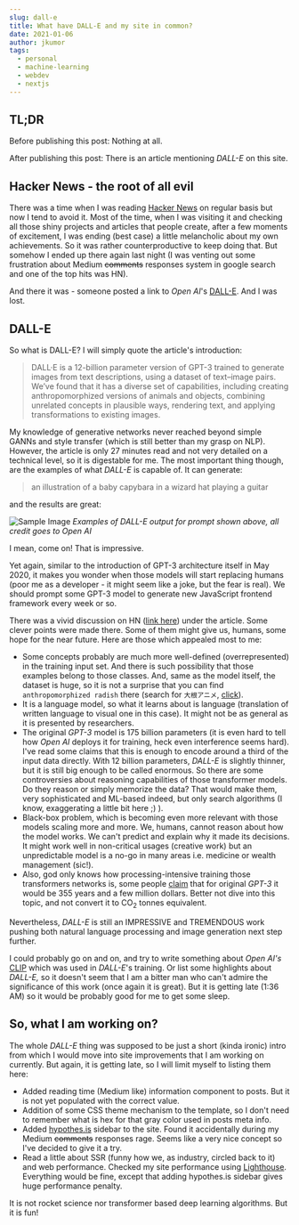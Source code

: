 ```yaml
---
slug: dall-e
title: What have DALL-E and my site in common?
date: 2021-01-06
author: jkumor
tags:
  - personal
  - machine-learning
  - webdev
  - nextjs
---
```

## TL;DR

Before publishing this post: Nothing at all.

After publishing this post: There is an article mentioning *DALL-E* on this site.

## Hacker News - the root of all evil

There was a time when I was reading
[Hacker News](https://news.ycombinator.com/news) on regular basis but now I tend
to avoid it. Most of the time, when I was visiting it and checking all those shiny
projects and articles that people create, after a few moments of
excitement, I was ending (best case) a little melancholic about my own
achievements. So it was rather counterproductive to keep doing that. But
somehow I ended up there again last night (I was venting out some frustration
about Medium ~~comments~~ responses system in google search and one of the top
hits was HN).

And there it was - someone posted a link to *Open AI*'s
[DALL-E](https://openai.com/blog/dall-e/). And I was lost.

## DALL-E

So what is DALL-E? I will simply quote the article's introduction:

> DALL·E is a 12-billion parameter version of GPT-3 trained to generate images
> from text descriptions, using a dataset of text–image pairs. We’ve found that
> it has a diverse set of capabilities, including creating anthropomorphized
> versions of animals and objects, combining unrelated concepts in plausible
> ways, rendering text, and applying transformations to existing images.

My knowledge of generative networks never reached beyond simple GANNs and style
transfer (which is still better than my grasp on NLP). However, the article is
only 27 minutes read and not very detailed on a technical level, so it is
digestable for me. The most important thing though, are the examples of what
*DALL-E* is capable of. It can generate:

> an illustration of a baby capybara in a wizard hat playing a guitar

and the results are great:

![Sample Image](/images/dall-e-capybara-example.png)
*Examples of DALL-E output for prompt shown above, all credit goes to Open AI*

I mean, come on! That is impressive.

Yet again, similar to the introduction
of GPT-3 architecture itself in May 2020, it makes you wonder when those models
will start replacing humans (poor me as a developer - it might seem like a joke,
but the fear is real). We should prompt some GPT-3 model to generate new
JavaScript frontend framework every week or so.

There was a vivid discussion on HN
([link here](https://news.ycombinator.com/item?id=25649557)) under the article.
Some clever points were made there. Some of them might give us, humans, some
hope for the near future. Here are those which appealed most to me:

* Some concepts probably are much more well-defined (overrepresented) in the
  training input set. And there is such possibility that those examples belong
  to those classes. And, same as the model itself, the dataset is huge, so it
  is not a surprise that you can find `anthropomorphized radish` there (search
  for `大根アニメ`, [click](https://www.google.com/search?q=%E5%A4%A7%E6%A0%B9%E3%82%A2%E3%83%8B%E3%83%A1)).
* It is a language model, so what it learns about is language (translation of
  written language to visual one in this case). It might not be as general as
  it is presented by researchers.
* The original *GPT-3* model is 175 billion parameters (it is even hard to tell
  how *Open AI* deploys it for training, heck even interference seems hard).
  I've read some claims that this is enough to encode around a third of the input
  data directly. With 12 billion parameters, *DALL-E* is slightly thinner, but
  it is still big enough to be called enormous. So there are some controversies
  about reasoning capabilities of those transformer models. Do they reason or
  simply memorize the data? That would make them, very sophisticated and ML-based
  indeed, but only search algorithms (I know, exaggerating a little bit here ;) ).
* Black-box problem, which is becoming even more relevant with those models
  scaling more and more. We, humans, cannot reason about how the model works.
  We can't predict and explain why it made its decisions. It might work well in
  non-critical usages (creative work) but an unpredictable model is a no-go in
  many areas i.e. medicine or wealth management (sic!).
* Also, god only knows how processing-intensive training those transformers
  networks is, some people
  [claim](https://lambdalabs.com/blog/demystifying-gpt-3/) that for original
  *GPT-3* it would be 355 years and a few million dollars. Better not dive into
  this topic, and not convert it to CO<sub>2</sub> tonnes equivalent.

Nevertheless, *DALL-E* is still an IMPRESSIVE and TREMENDOUS work pushing both
natural language processing and image generation next step further.

I could probably go on and on, and try to write something about *Open AI's*
[CLIP](https://openai.com/blog/clip/) which was used in *DALL-E*'s training. Or
list some highlights about *DALL-E,* so it doesn't seem that I am a bitter man
who can't admire the significance of this work (once again it is great). But it
is getting late (1:36 AM) so it would be probably good for me to get some sleep.

## So, what I am working on?

The whole *DALL-E* thing was supposed to be just a short (kinda ironic) intro
from which I would move into site improvements that I am working on currently.
But again, it is getting late, so I will limit myself to listing them here:

* Added reading time (Medium like) information component to posts. But it is not
  yet populated with the correct value.
* Addition of some CSS theme mechanism to the template, so I don't need to
  remember what is hex for that gray color used in posts meta info.
* Added [hypothes.is](https://web.hypothes.is/) sidebar to the site. Found it
  accidentally during my Medium ~~comments~~ responses rage. Seems like a very
  nice concept so I've decided to give it a try.
* Read a little about SSR (funny how we, as industry, circled back to it) and web performance. Checked
  my site performance using
  [Lighthouse](https://developers.google.com/web/tools/lighthouse). Everything
  would be fine, except that adding hypothes.is sidebar gives huge performance
  penalty.

It is not rocket science nor transformer based deep learning algorithms. But
it is fun!